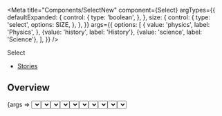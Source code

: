 
<Meta
  title="Components/SelectNew"
  component={Select}
  argTypes={{
    defaultExpanded: {
      control: {
        type: 'boolean',
      },
    },
    size: {
      control: {
        type: 'select',
        options: SIZE,
      },
    },
  }}
  args={{
    options: [
      {
        value: 'physics',
        label: 'Physics',
      },
      {value: 'history', label: 'History'},
      {value: 'science', label: 'Science'},
    ],
  }}
/>

<PageHeader>Select</PageHeader>

- [Stories](#stories)

## Overview

<Canvas>
  <Story name="Default">{args => <Select {...args} />}</Story>
</Canvas>

<ArgsTable story="Default" />

## Stories

### With option select

<Canvas>
  <Story name="With option select">
    {args => {
      const [selectedOptions, setSelectedOptions] = React.useState([]);
      return (
        <Select
          {...args}
          selectedOptions={selectedOptions}
          onOptionChange={option => {
            setSelectedOptions([option]);
          }}
        />
      );
    }}
  </Story>
</Canvas>

### Default expanded

<Canvas>
  <Story name="Default expanded">
    {args => {
      return <Select {...args} defaultExpanded />;
    }}
  </Story>
</Canvas>

### With icons

<Canvas>
  <Story
    name="With icons"
    args={{
      withIcons: true,
      options: [
        {value: 'physics', label: 'Physics', iconName: 'physics'},
        {value: 'history', label: 'History', iconName: 'history'},
        {value: 'science', label: 'Science', iconName: 'science'},
      ],
    }}
  >
    {args => {
      const [selectedOptions, setSelectedOptions] = React.useState([]);
      return (
        <Select
          {...args}
          selectedOptions={selectedOptions}
          onOptionChange={option => {
            setSelectedOptions([option]);
          }}
        />
      );
    }}
  </Story>
</Canvas>

### With long option label

<Canvas>
  <Story
    name="With long option label"
    args={{
      withIcons: true,
      options: [
        {
          value: 'tv',
          label: 'Usłyszałem o Brainly w reklamie telewizyjnej w telewizji',
          iconName: 'physics',
        },
        {value: 'fb', label: 'Media społecznościowe', iconName: 'history'},
        {
          value: 'search',
          label: 'Wyszukiwarka internetowa',
          iconName: 'science',
        },
      ],
    }}
  >
    {args => {
      const [selectedOptions, setSelectedOptions] = React.useState([]);
      return (
        <Select
          {...args}
          selectedOptions={selectedOptions}
          onOptionChange={option => {
            setSelectedOptions([option]);
          }}
        />
      );
    }}
  </Story>
</Canvas>

### With multiple options select

<Canvas>
  <Story name="With multiple options select">
    {args => {
      const [selectedOptions, setSelectedOptions] = React.useState([]);
      const handleOptionChange = option => {
        // If it was not present, add it
        if (!selectedOptions.find(item => item.value === option.value))
          setSelectedOptions([...selectedOptions, option]);
        else {
          // else, remove from array of selected options
          setSelectedOptions(
            [...selectedOptions].filter(item => item.value !== option.value)
          );
        }
      };
      return (
        <Select
          {...args}
          selectedOptions={selectedOptions}
          onOptionChange={option => {
            handleOptionChange(option);
          }}
          multiSelect
        />
      );
    }}
  </Story>
</Canvas>

### With preselected multiple options

<Canvas>
  <Story name="With preselected multiple options">
    {args => {
      const [selectedOptions, setSelectedOptions] = React.useState([
        args.options[1],
        args.options[2],
      ]);
      const handleOptionChange = option => {
        // If it was not present, add it
        if (!selectedOptions.find(item => item.value === option.value))
          setSelectedOptions([...selectedOptions, option]);
        else {
          // else, remove from array of selected options
          setSelectedOptions(
            [...selectedOptions].filter(item => item.value !== option.value)
          );
        }
      };
      return (
        <Select
          {...args}
          selectedOptions={selectedOptions}
          onOptionChange={option => {
            handleOptionChange(option);
          }}
          multiSelect
        />
      );
    }}
  </Story>
</Canvas>

### With space constraints

<Canvas>
  <Story
    name="With space constraints"
    height="100%"
    args={{
      withIcons: true,
      options: [
        {
          value: 'tv',
          label: 'Usłyszałem o Brainly w reklamie telewizyjnej w telewizji',
          iconName: 'physics',
        },
        {value: 'fb', label: 'Media społecznościowe', iconName: 'history'},
        {
          value: 'search',
          label: 'Wyszukiwarka internetowa',
          iconName: 'science',
        },
        {
          value: 'search1',
          label: 'Wyszukiwarka internetowa',
          iconName: 'science',
        },
        {
          value: 'search2',
          label: 'Wyszukiwarka internetowa',
          iconName: 'science',
        },
        {
          value: 'search3',
          label: 'Wyszukiwarka internetowa',
          iconName: 'science',
        },
        {
          value: 'search4',
          label: 'Wyszukiwarka internetowa',
          iconName: 'science',
        },
        {
          value: 'search5',
          label: 'Wyszukiwarka internetowa',
          iconName: 'science',
        },
      ],
    }}
  >
    {args => {
      const [selectedOptions, setSelectedOptions] = React.useState([]);
      React.useEffect(() => {
        document.getElementById('selectId').scrollIntoView();
      }, []);
      return (
        <div>
          <Text>
            Scroll the layout vertically and horizontally and see how the Select
            position affects the popup position
          </Text>
          <div
            style={{
              border: '1px solid gray',
              height: '400px',
              width: '800px',
              overflow: 'scroll',
              resize: 'auto',
            }}
          >
            <Flex
              style={{
                height: '1000px',
                width: '2000px',
              }}
              direction="column"
              alignItems="center"
              justifyContent="center"
            >
              <Select
                {...args}
                id="selectId"
                selectedOptions={selectedOptions}
                onOptionChange={option => {
                  setSelectedOptions([option]);
                }}
              />
            </Flex>
          </div>
        </div>
      );
    }}
  </Story>
</Canvas>

### With long list

<Canvas>
  <Story
    name="With long list"
    height="100%"
    args={{
      options: [
        {value: 'physics', label: 'Physics'},
        {value: 'history', label: 'History'},
        {value: 'science', label: 'Science'},
        {value: 'physics2', label: 'Physics'},
        {value: 'history2', label: 'History'},
        {value: 'science2', label: 'Science'},
        {value: 'physics3', label: 'Physics'},
        {value: 'history3', label: 'History'},
        {value: 'science3', label: 'Science'},
        {value: 'physics4', label: 'Physics'},
        {value: 'history4', label: 'History'},
        {value: 'science4', label: 'Science'},
        {value: 'physics5', label: 'Physics'},
        {value: 'history5', label: 'History'},
        {value: 'science5', label: 'Science'},
        {value: 'physics6', label: 'Physics'},
        {value: 'history6', label: 'History'},
        {value: 'science6', label: 'Science'},
      ],
    }}
  >
    {args => {
      const [selectedOptions, setSelectedOptions] = React.useState([]);
      return (
        <Select
          {...args}
          selectedOptions={selectedOptions}
          onOptionChange={option => {
            setSelectedOptions([option]);
          }}
        />
      );
    }}
  </Story>
</Canvas>

### Sizes

<Canvas>
  <Story
    name="Sizes"
    height="100%"
    args={{
      withIcons: true,
      options: [
        {
          value: 'art',
          label: 'Art',
          iconName: 'art',
        },
        {value: 'math', label: 'Math', iconName: 'mathematics'},
        {
          value: 'biology',
          label: 'Biology',
          iconName: 'biology',
        },
      ],
    }}
  >
    {args => {
      return (
        <Flex direction="row">
          {['s', 'm', 'l'].map(size => (
            <Flex direction="column" style={{width: '200px', padding: '10px'}}>
              <Text>{size}</Text>
              <Select {...args} defaultExpanded size={size} />
            </Flex>
          ))}
        </Flex>
      );
    }}
  </Story>
</Canvas>
